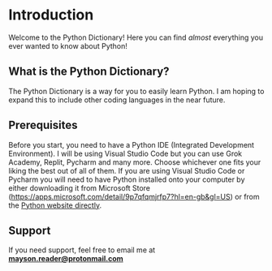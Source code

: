 # Introduction
 
Welcome to the Python Dictionary! Here you can find *almost* everything you ever wanted to know about Python!

## What is the Python Dictionary?

The Python Dictionary is a way for you to easily learn Python. I am hoping to expand this to include other coding languages in the near future.

## Prerequisites
Before you start, you need to have a Python IDE (Integrated Development Environment). I will be using Visual Studio Code but you can use Grok Academy, Replit, Pycharm and many more. Choose whichever one fits your liking the best out of all of them. If you are using Visual Studio Code or Pycharm you will need to have Python installed onto your computer by either downloading it from Microsoft Store (https://apps.microsoft.com/detail/9p7qfqmjrfp7?hl=en-gb&gl=US) or from the [Python website directly](https://www.python.org/downloads/).

## Support

If you need support, feel free to email me at **mayson.reader@protonmail.com**
